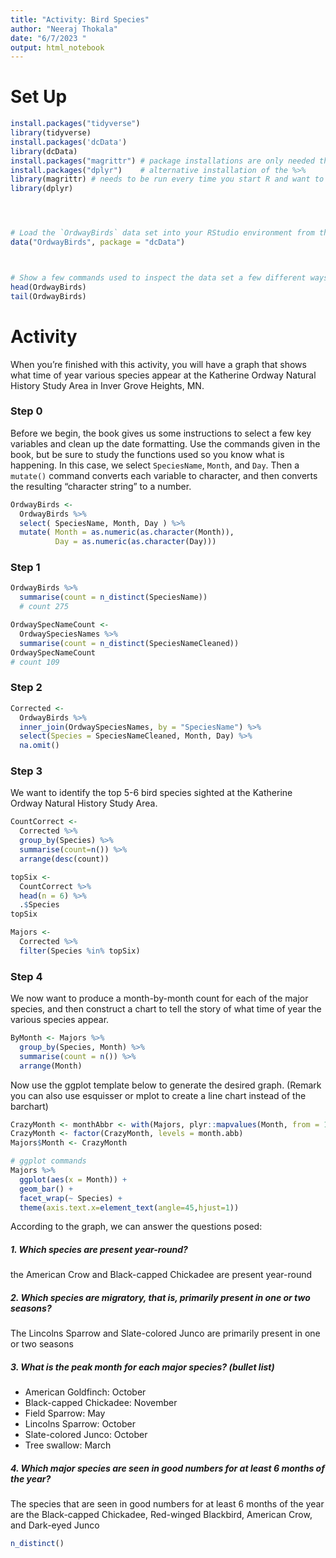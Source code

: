 ```yaml
---
title: "Activity: Bird Species"
author: "Neeraj Thokala"
date: "6/7/2023 "
output: html_notebook
---
```



# Set Up

```r
install.packages("tidyverse")
library(tidyverse)
install.packages('dcData')
library(dcData)
install.packages("magrittr") # package installations are only needed the first time you use it
install.packages("dplyr")    # alternative installation of the %>%
library(magrittr) # needs to be run every time you start R and want to use %>%
library(dplyr)  




# Load the `OrdwayBirds` data set into your RStudio environment from the `dcData` package
data("OrdwayBirds", package = "dcData")



# Show a few commands used to inspect the data set a few different ways
head(OrdwayBirds)
tail(OrdwayBirds)


```

# Activity

When you're finished with this activity, you will have a graph that shows what time of year various species appear at the Katherine Ordway Natural History Study Area in Inver Grove Heights, MN.

### Step 0

Before we begin, the book gives us some instructions to select a few key variables and clean up the date formatting.  Use the commands given in the book, but be sure to study the functions used so you know what is happening.  In this case, we select `SpeciesName`, `Month`, and `Day`. Then a `mutate()` command converts each variable to character, and then converts the resulting "character string" to a number.

```r
OrdwayBirds <-
  OrdwayBirds %>%
  select( SpeciesName, Month, Day ) %>%
  mutate( Month = as.numeric(as.character(Month)), 
          Day = as.numeric(as.character(Day)))


```



### Step 1




```r
OrdwayBirds %>%
  summarise(count = n_distinct(SpeciesName))
  # count 275

OrdwaySpecNameCount <-
  OrdwaySpeciesNames %>%
  summarise(count = n_distinct(SpeciesNameCleaned))
OrdwaySpecNameCount 
# count 109


```


### Step 2
  



```r
Corrected <-
  OrdwayBirds %>%
  inner_join(OrdwaySpeciesNames, by = "SpeciesName") %>% 
  select(Species = SpeciesNameCleaned, Month, Day) %>%
  na.omit()  


```


### Step 3

We want to identify the top 5-6 bird species sighted at the Katherine Ordway Natural History Study Area.

```r
CountCorrect <- 
  Corrected %>% 
  group_by(Species) %>% 
  summarise(count=n()) %>%
  arrange(desc(count))

topSix <-
  CountCorrect %>% 
  head(n = 6) %>% 
  .$Species
topSix

Majors <-
  Corrected %>% 
  filter(Species %in% topSix)


```


### Step 4

We now want to produce a month-by-month count for each of the major species, and then construct a chart to tell the story of what time of year the various species appear.

```r
ByMonth <- Majors %>%
  group_by(Species, Month) %>%
  summarise(count = n()) %>%
  arrange(Month)


```

Now use the ggplot template below to generate the desired graph. (Remark you can also use esquisser or mplot to create a line chart instead of the barchart)



```r
CrazyMonth <- monthAbbr <- with(Majors, plyr::mapvalues(Month, from = 1:12, to = month.abb))
CrazyMonth <- factor(CrazyMonth, levels = month.abb)
Majors$Month <- CrazyMonth

# ggplot commands
Majors %>% 
  ggplot(aes(x = Month)) +
  geom_bar() +
  facet_wrap(~ Species) +
  theme(axis.text.x=element_text(angle=45,hjust=1))

```

According to the graph, we can answer the questions posed:

##### 1. Which species are present year-round?  

the American Crow and Black-capped Chickadee are present year-round

##### 2. Which species are migratory, that is, primarily present in one or two seasons?

The Lincolns Sparrow and Slate-colored Junco are primarily present in one or two seasons

##### 3. What is the peak month for each major species? (bullet list)

- American Goldfinch: October
- Black-capped Chickadee: November
- Field Sparrow: May
- Lincolns Sparrow: October
- Slate-colored Junco: October
- Tree swallow: March


##### 4. Which major species are seen in good numbers for at least 6 months of the year?

The species that are seen in good numbers for at least 6 months of the year are the Black-capped Chickadee, Red-winged Blackbird, American Crow, and Dark-eyed Junco

```r
n_distinct()
```

